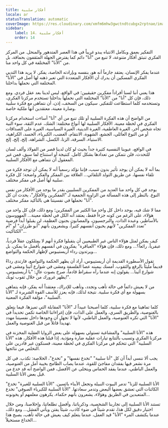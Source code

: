 ```yaml
---
title: أفكار سلبية
locale: ar
statusTranslation: automatic
coverImage: https://res.cloudinary.com/xmfm6mhw3gwctndtcubgx2rptnae/image/upload/v1740468922/small_cover_tratado_de_psicologia_revolucionaria_a4c0dca4e0.webp
sidebar:
    label: 14. أفكار سلبية
    order: 14
---
```

التفكير بعمق وبكامل الانتباه يبدو غريباً في هذا العصر المتدهور والمنحل. من المركز الفكري تنبثق أفكار متنوعة، لا تنبع من "أنا" دائم كما يفترض الجهلة المثقفون بحماقة، بل من "الأنا" المختلفة في كل واحد منا.

عندما يفكر الإنسان، يعتقد جازماً أنه هو، بنفسه وبإرادته الخاصة، يفكر. لا يريد هذا الثديي الفكري المسكين أن يدرك أن الأفكار المتعددة التي تعبر ذهنه لها أصل في "الأنا" المختلفة التي نحملها بداخلنا.

هذا يعني أننا لسنا أفراداً مفكرين حقيقيين؛ في الواقع، ليس لدينا بعد عقل فردي. ومع ذلك، فإن كل "أنا" من "الأنا" المختلفة التي نحملها بداخلنا تستخدم مركزنا الفكري، وتستخدمه كلما استطاعت للتفكير. سيكون من السخف، إذن، أن نتماهى مع فكرة سلبية وضارة معينة، معتقدين أنها ملكية خاصة.

من الواضح أن هذه الفكرة السلبية أو تلك تنبع من أي "أنا" أساءت استخدام مركزنا الفكري في لحظة معينة. الأفكار السلبية لها أنواع مختلفة: الشك، عدم الثقة، سوء النية تجاه شخص آخر، الغيرة العاطفية، الغيرة الدينية، الغيرة السياسية، الغيرة على الصداقات أو من النوع العائلي، الجشع، الشهوة، الانتقام، الغضب، الكبرياء، الحسد، الكراهية، الاستياء، السرقة، الزنا، الكسل، الشراهة، إلخ، إلخ، إلخ.

في الواقع، عيوبنا النفسية كثيرة جداً بحيث لو كان لدينا قصر من الفولاذ وألف لسان للتحدث، فلن نتمكن من تعدادها بشكل كامل. كنتيجة أو استنتاج لما سبق، فمن غير المعقول أن نتماهى مع الأفكار السلبية.

بما أنه لا يمكن أن يوجد تأثير بدون سبب، فإننا نؤكد رسمياً أنه لا يمكن أن توجد فكرة من تلقاء نفسها، عن طريق التولد التلقائي... العلاقة بين المفكر والفكر واضحة؛ كل فكرة سلبية لها أصل في مفكر مختلف.

يوجد في كل واحد منا العديد من المفكرين السلبيين بقدر ما يوجد من الأفكار من نفس النوع. بالنظر إلى هذه المسألة من الزاوية الجمعية لـ "المفكرين والأفكار"، يحدث أن كل "أنا" نحملها في نفسيتنا هي بالتأكيد مفكر مختلف.

مما لا شك فيه، يوجد داخل كل واحد منا الكثير من المفكرين؛ ومع ذلك، فإن كل واحد من هؤلاء، على الرغم من كونه جزءاً فقط، يعتقد أنه الكل في لحظة معينة... المهووسون بالأساطير، وعبدة الذات، والنرجسيون، والمصابون بجنون العظمة، لن يقبلوا أبداً فرضية "تعدد المفكرين" لأنهم يحبون أنفسهم كثيراً، ويشعرون بأنهم "أبو طرزان" أو "أم الكتاكيت"...

كيف يمكن لمثل هؤلاء الناس غير الطبيعيين أن يتقبلوا فكرة أنهم لا يمتلكون عقلاً فردياً، عبقرياً، رائعاً؟... ومع ذلك، فإن هؤلاء "العباقرة" يفكرون في أنفسهم بأفضل ما يمكن، بل ويرتدون رداء أريستيبوس لإظهار الحكمة والتواضع...

تقول الأسطورة القديمة أن أريستيبوس، أراد أن يظهر الحكمة والتواضع، فارتدى رداءً قديماً مليئاً بالرقع والثقوب. أمسك بيمينه عصا الفلسفة ومشى في شوارع أثينا ومشى في شوارع أثينا... يقولون إنه عندما رآه سقراط قادماً، صرخ بصوت عالٍ: "يا أريستيبوس، يظهر غرورك من خلال ثقوب ثوبك!".

من لا يعيش دائماً في حالة تأهب وتجدد، وتأهب للإدراك، معتقداً أنه يفكر، فإنه يتماهى بسهولة مع أي فكرة سلبية. نتيجة لذلك، فإنه يعزز للأسف القوة الشريرة لـ "الأنا السلبية"، مؤلفة الفكرة المعنية.

كلما تماهينا مع فكرة سلبية، كلما أصبحنا عبيداً لـ "الأنا" المقابلة التي تميزها. فيما يتعلق بالغنوصية، والطريق السري، والعمل على الذات، فإن إغراءاتنا الخاصة تكمن تحديداً في "الأنا" التي تكره الغنوصية، والعمل الباطني، لأنها لا تجهل أن وجودها داخل نفسيتنا مهدد تهديداً قاتلاً من قبل الغنوصية والعمل.

هذه "الأنا السلبية" والمشاغبة تستولي بسهولة على بعض الزوايا العقلية المخزنة في مركزنا الفكري وتسبب بالتتابع تيارات عقلية ضارة ومؤذية. إذا قبلنا هذه الأفكار، هذه "الأنا السلبية" التي تتحكم في مركزنا الفكري في لحظة معينة، فسنكون غير قادرين على التخلص من نتائجها.

يجب ألا ننسى أبداً أن كل "أنا سلبية" "تخدع نفسها" و "تخدع"، الخلاصة: تكذب. في كل مرة نشعر فيها بفقدان مفاجئ للقوة، عندما يصاب الطامح بخيبة أمل من الغنوصية، والعمل الباطني، عندما يفقد الحماس ويتخلى عن الأفضل، فمن الواضح أنه قد خدع من قبل بعض الأنا السلبية.

"الأنا السلبية للزنا" تدمر البيوت النبيلة وتجعل الأبناء بائسين. "الأنا السلبية للغيرة" تخدع الكائنات التي تعشق بعضها البعض وتدمر سعادتها. "الأنا السلبية للكبرياء الصوفي" تخدع المتعبدين في الطريق وهؤلاء، يشعرون بأنهم حكماء، يكرهون معلمهم أو يخونونه...

تستند الأنا السلبية إلى تجاربنا الشخصية، وذكرياتنا، وأفضل تطلعاتنا، وإخلاصنا، ومن خلال اختيار دقيق لكل هذا، تقدم شيئاً في ضوء كاذب، شيئاً يفتن ويأتي الفشل... ومع ذلك، عندما يكتشف المرء "الأنا" قيد العمل، عندما يتعلم كيف يعيش في حالة تأهب، يصبح هذا الخداع مستحيلاً...

